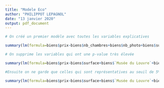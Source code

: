 ```yaml
---
title: "Modele Eco"
author: "PHILIPPOT LEPAGNOL"
date: "13 janvier 2020"
output: pdf_document
---
```


```r
# On créé un premier modèle avec toutes les variables explicatives

summary(lm(formula=biens$prix~biens$nb_chambres+biens$nb_photo+biens$surface+biens$nb_pieces+biens$distance_station_0+biens$distance_station_1+biens$distance_station_2+biens$`Cathédrale Notre-Dame de Paris`+biens$`Basilique du Sacré-Cœur de Montmartre`+biens$`Musée du Louvre`+biens$`Tour Eiffel`+biens$`Centre Pompidou`+biens$`Musée d’Orsay`+biens$`Cité des sciences et de l’industrie`+biens$`Chapelle Notre-Dame de la Médaille miraculeuse`+biens$`Grand site du Jardin des plantes`+biens$`Arc de triomphe`+biens$`Grand Palais`+biens$distance_université_plus_près+biens$appartement+biens$studio+biens$chambre+biens$arrondissement))

# On supprime les variables qui ont une p-value très élevée

summary(lm(formula=biens$prix~biens$surface+biens$`Musée du Louvre`+biens$`Musée d’Orsay`+biens$`Chapelle Notre-Dame de la Médaille miraculeuse`+biens$`Grand Palais`+biens$distance_université_plus_près+biens$appartement+biens$studio+biens$chambre))

#Ensuite on ne garde que celles qui sont représentatives au seuil de 5%

summary(lm(formula=biens$prix~biens$surface+biens$`Musée du Louvre`+biens$`Musée d’Orsay`+biens$`Chapelle Notre-Dame de la Médaille miraculeuse`+biens$distance_station_2+biens$`Grand Palais`+biens$distance_université_plus_près+biens$appartement+biens$studio+biens$chambre))



```


